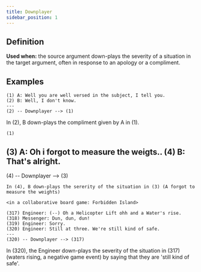 ```yaml
---
title: Downplayer
sidebar_position: 1
---
```


## Definition

**Used when:** the source argument down-plays the severity of a situation in the target argument, often in response to an apology or a compliment.


## Examples

```
(1) A: Well you are well versed in the subject, I tell you.
(2) B: Well, I don't know.
---
(2) -- Downplayer --> (1)
```
In (2), B down-plays the compliment given by A in (1).

```
(1)
```
(3) A: Oh i forgot to measure the weigts..
(4) B: That's alright. 
---
(4) -- Downplayer --> (3)
```
In (4), B down-plays the sererity of the situation in (3) (A forgot to measure the weights)

<in a collaborative board game: Forbidden Island>

(317) Engineer: (--) Oh a Helicopter Lift ohh and a Water's rise.
(318) Messenger: Dun, dun, dun!
(319) Engineer: Sorry.
(320) Engineer: Still at three. We're still kind of safe.
---
(320) -- Downplayer --> (317)
```
In (320), the Engineer down-plays the severity of the situation in (317) (waters rising, a negative game event) by saying that they are 'still kind of safe'.